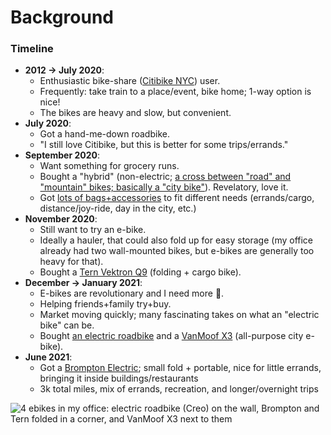 # Background

### Timeline

* **2012 → July 2020**:
  * Enthusiastic bike-share ([Citibike NYC](https://www.citibikenyc.com/)) user.
  * Frequently: take train to a place/event, bike home; 1-way option is nice!
  * The bikes are heavy and slow, but convenient.
* **July 2020**:
  * Got a hand-me-down roadbike.
  * "I still love Citibike, but this is better for some trips/errands."
* **September 2020**:
  * Want something for grocery runs.
  * Bought a "hybrid" (non-electric; [a cross between "road" and "mountain" bikes; basically a "city bike"](https://www.cyclingweekly.com/group-tests/hybrid-bikes-buyers-guide-206065)). Revelatory, love it.
  * Got [lots of bags+accessories](gear.md) to fit different needs (errands/cargo, distance/joy-ride, day in the city, etc.)
* **November 2020**:
  * Still want to try an e-bike.
  * Ideally a hauler, that could also fold up for easy storage (my office already had two wall-mounted bikes, but e-bikes are generally too heavy for that).
  * Bought a [Tern Vektron Q9](https://www.ternbicycles.com/us/bikes/471/vektron-q9) (folding + cargo bike).
* **December → January 2021**:
  * E-bikes are revolutionary and I need more 🤩.
  * Helping friends+family try+buy.
  * Market moving quickly; many fascinating takes on what an "electric bike" can be.
  * Bought [an electric roadbike](bikes.md#creo) and a [VanMoof X3](bikes.md#x3) (all-purpose city e-bike).
* **June 2021**:
  * Got a [Brompton Electric](bikes.md#e-brompton); small fold + portable, nice for little errands, bringing it inside buildings/restaurants
  * 3k total miles, mix of errands, recreation, and longer/overnight trips

![4 ebikes in my office: electric roadbike (Creo) on the wall, Brompton and Tern folded in a corner, and VanMoof X3 next to them](/renamed-imgs/office-4-ebikes.png)
